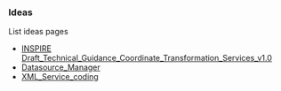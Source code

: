 
=== Ideas ===

List ideas pages

*[http://inspire.jrc.ec.europa.eu/reports/ImplementingRules/network/Draft_Technical_Guidance_Coordinate_Transformation_Services_v1.0.pdf INSPIRE Draft_Technical_Guidance_Coordinate_Transformation_Services_v1.0]
*[[Datasource_Manager]]
*[[XML_Service_coding]]



{{TracNotice|{{PAGENAME}}}}